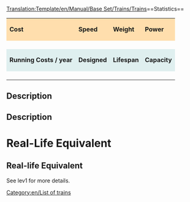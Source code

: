 <noinclude>[[Translation:Template/en/Manual/Base Set/Trains/Trains]]</noinclude>==Statistics==
<!--
This is a Template for trains. Do not edit this page if you want to alter data for trains; use the train's own page for that.
-->
{| cellspacing="3" align="center"
|style="background:#ffdead;"| '''Cost'''
|style="background:#ffdead;"| '''Speed''' 
|style="background:#ffdead;"| '''Weight'''
|style="background:#ffdead;"| '''Power''' 
|-
| {{{Cost}}}
| {{{Speed}}}
| {{{Weight}}}
| {{{Power}}}
|-
|style="background:#dfefef;"|'''Running Costs / year'''
|style="background:#dfefef;"|'''Designed'''
|style="background:#dfefef;"|'''Lifespan'''
|style="background:#dfefef;"|'''Capacity'''
|-
| {{{Annual}}}
| {{{Designed}}}
| {{{Lifespan}}}
| {{{Capacity}}}
|}

==Description==
{{{Description}}}

==Description==

=Real-Life Equivalent=

==Real-life Equivalent==
See lev1 for more details.

[[Category:en/List of trains]]